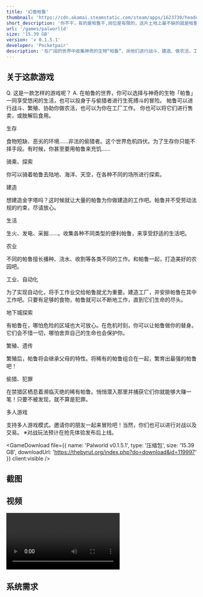 ```yaml
---
title: '幻兽帕鲁'
thumbnail: 'https://cdn.akamai.steamstatic.com/steam/apps/1623730/header_schinese.jpg?t=1707904340'
short_description: '你不干，有的是帕鲁干,岗位是有限的，这片土地上最不缺的就是帕鲁。'
url: '/games/palworlld'
size: '15.39 GB'
version: 'v 0.1.5.1'
developer: 'Pocketpair'
description: '在广阔的世界中收集神奇的生物“帕鲁”，派他们进行战斗、建造、做农活，工业生产等，这是一款支持多人游戏模式的全新开放世界生存制作游戏。'
---
```




<div className="prose mx-auto">
  <h2 className="text-2xl font-bold">关于这款游戏</h2>

  Q. 这是一款怎样的游戏呢？ A. 在帕鲁的世界，你可以选择与神奇的生物「帕鲁」一同享受悠闲的生活，也可以投身于与偷猎者进行生死搏斗的冒险。 帕鲁可以进行战斗、繁殖、协助你做农活，也可以为你在工厂工作。 你也可以将它们进行售卖，或肢解后食用。

  <p className="font-bold">生存</p>
  食物短缺、恶劣的环境……非法的偷猎者。这个世界危机四伏。为了生存你只能不择手段。有时候，你甚至要用帕鲁来充饥……
  <ArticalImage src="https://cdn.akamai.steamstatic.com/steam/apps/1623730/extras/gif01_survival.gif?t=1707904340" client:visible />

  <p className="font-bold">骑乘、探索</p>
  你可以骑着帕鲁去陆地、海洋、天空，在各种不同的场所进行探索。
  <ArticalImage src="https://cdn.akamai.steamstatic.com/steam/apps/1623730/extras/gif02_riding.gif?t=1707904340" client:visible />

  <p className="font-bold">建造</p>
  想建造金字塔吗？这时候就让大量的帕鲁为你做建造的工作吧。帕鲁并不受劳动法规的约束，尽请放心。
  <ArticalImage src="https://cdn.akamai.steamstatic.com/steam/apps/1623730/extras/gif03_building.gif?t=1707904340" client:visible />

  <p className="font-bold">生活</p>
  生火、发电、采掘……。收集各种不同类型的便利帕鲁，来享受舒适的生活吧。
  <ArticalImage src="https://cdn.akamai.steamstatic.com/steam/apps/1623730/extras/gif04_life.gif?t=1707904340" client:visible />

  <p className="font-bold">农业</p>
  不同的帕鲁擅长播种、浇水、收割等各类不同的工作。和帕鲁一起，打造美好的农园吧。
  <ArticalImage src="https://cdn.akamai.steamstatic.com/steam/apps/1623730/extras/gif05_farming.gif?t=1707904340" client:visible />

  <p className="font-bold">工业、自动化</p>
  为了实现自动化，将手工作业交给帕鲁就尤为重要。建造工厂，并安排帕鲁在其中工作吧。只要有足够的食物，帕鲁就可以不断地工作，直到它们生命的尽头。
  <ArticalImage src="https://cdn.akamai.steamstatic.com/steam/apps/1623730/extras/gif06_factory.gif?t=1707904340" client:visible />

  <p className="font-bold">地下城探索</p>
  有帕鲁在，哪怕危险的区域也大可放心。在危机时刻，你可以让帕鲁做你的替身。它们会不惜一切，哪怕舍弃自己的生命也会保护你。
  <ArticalImage src="https://cdn.akamai.steamstatic.com/steam/apps/1623730/extras/gif07_dungeon.gif?t=1707904340" client:visible />

  <p className="font-bold">繁殖、遗传</p>
  繁殖后，帕鲁将会继承父母的特性。将稀有的帕鲁组合在一起，繁育出最强的帕鲁吧！
  <ArticalImage src="https://cdn.akamai.steamstatic.com/steam/apps/1623730/extras/gif08_breeding.gif?t=1707904340" client:visible />

  <p className="font-bold">偷猎、犯罪</p>
  在禁猎区栖息着濒临灭绝的稀有帕鲁。悄悄潜入那里并捕获它们你就能够大赚一笔！只要不被发现，就不算是犯罪。
  <ArticalImage src="https://cdn.akamai.steamstatic.com/steam/apps/1623730/extras/gif09_poaching.gif?t=1707904340" client:visible />

  <p className="font-bold">多人游戏</p>
  支持多人游戏模式。邀请你的朋友一起来冒险吧！当然，你们也可以进行对战以及交易。 ※对战玩法预计在抢先体验发布后上线。
  <ArticalImage src="https://cdn.akamai.steamstatic.com/steam/apps/1623730/extras/gif10_multiplay.gif?t=1707904340" client:visible />

  <GameDownload file={{ name: 'Palworld v0.1.5.1', type: '压缩包', size: '15.39 GB', downloadUrl: 'https://thebyrut.org/index.php?do=download&id=119997' }} client:visible />

  <div className="py-4"><DownloadSources fileName="直接下载(不用种子，推荐使用IDM多线程下载)" sources={[ { name: 'IDM', url: 'https://www.123pan.com/s/dF19-d8QBh.html', des: "提取码:X3kr，多线程下载器，很爽" }, { name: 'Gofile', url: 'https://gofile.io/d/86oN0K', des: "折中的速度，用IDM多线程最大可到20mb/s" }, { name: 'Pixeldrain', url: 'https://pixeldrain.com/u/HMfPyDfC', des: "这个文件太大，超过您目前的下载限制，无法完整下载。前5.00GB会以全速下载，但剩下的15.6GB将需要更长的时间。" }, ]} client:visible /></div>

  <h2 className="text-2xl font-bold">截图</h2>

  <div className="grid sm:grid-cols-3 gap-4">
    <ArticalImage src="https://cdn.akamai.steamstatic.com/steam/apps/1623730/ss_f81b7c4f20be3b99f76a1415c4cdb9b444c99b97.jpg?t=1707904340" client:visible />
    <ArticalImage src="https://cdn.akamai.steamstatic.com/steam/apps/1623730/ss_a9fa84f0c21bc536f00925ab4586e8c4f587c2b7.jpg?t=1707904340" client:visible />
    <ArticalImage src="https://cdn.akamai.steamstatic.com/steam/apps/1623730/ss_b3cea7c9f04a67d784d4c6a0c157a11d6268b189.jpg?t=1707904340" client:visible />
    <ArticalImage src="https://cdn.akamai.steamstatic.com/steam/apps/1623730/ss_06e27c15c7b4b10233c937b887cf6a6925c83009.jpg?t=1707904340" client:visible />
    <ArticalImage src="https://cdn.akamai.steamstatic.com/steam/apps/1623730/ss_0c8cbc20442b948c91b02d9e1b41bf0638a07c08.jpg?t=1707904340" client:visible />
    <ArticalImage src="https://cdn.akamai.steamstatic.com/steam/apps/1623730/ss_a99fba5536acde781bd863cb3555c10b5b96c0ae.jpg?t=1707904340" client:visible />
  </div>

  <h2 className="text-2xl font-bold">视频</h2>

  <video class="rounded-lg border shadow-lg" src="https://cdn.akamai.steamstatic.com/steam/apps/256995024/movie480_vp9.webm?t=1705662196" controls></video>

  <h2 className="text-2xl font-bold">系统需求</h2>

  <Repack
    defaultContent="这个重制包的特性包括：以Steam版本为基础；发布时的游戏最新版本；安装时间大约为3分钟。"
    client:visible
  />

  <AppreciateQRCodes client:visible />
</div>
